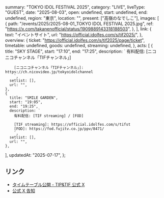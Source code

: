   summary: "TOKYO IDOL FESTIVAL 2025",
  category: "LIVE",
  liveType: "GUEST",
  date: "2025-08-03",
  open: undefined,
  start: undefined,
  end: undefined,
  region: "東京",
  location: "",
  present: ["高嶺のなでしこ"],
  images: [
    {
      path: "/events/2025/2025-08-01_TOKYO IDOL FESTIVAL 2025.jpg",
      ref: "https://x.com/takanenofficial/status/1909889143318188503",
    },
  ],
  link: {
    text: "イベントサイト",
    url: "https://official.idolfes.com/s/tif2025/",
  },
  overview: {
    ticket: "https://official.idolfes.com/s/tif2025/page/ticket",
    timetable: undefined,
    goods: undefined,
    streaming: undefined,
  },
  acts: [
    {
      title: "SKY STAGE",
      start: "17:10",
      end: "17:25",
      description: `
        有料配信: [ニコニコチャンネル「TIFチャンネル」]
        
        [ニコニコチャンネル「TIFチャンネル」]: https://ch.nicovideo.jp/tokyoidolchannel
        `,
      setlist: [],
      url: "",
    },
    {
      title: "SMILE GARDEN",
      start: "19:05",
      end: "19:25",
      description: `       
        有料配信: [TIF streaming] / [FOD]
        
        [TIF streaming]: https://official.idolfes.com/s/tifst
        [FOD]: https://fod.fujitv.co.jp/ppv/8471/
        `,
      setlist: [],
      url: "",
    },
  ],
  updatedAt: "2025-07-17",
};

## リンク

- [タイムテーブル公開 - TIP&TIF 公式 X](https://x.com/TIP_TIF_staff/status/1943218640452817261)
- [公式 X 告知](https://x.com/takanenofficial/status/1909889143318188503)
